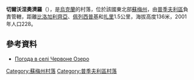 {{coord|51|15|1|N|33|57|26|E|scale:100000|display=title}}

'''切爾沃涅奧濟羅'''（{{lang-uk|Червоне Озеро}}），是[[烏克蘭|烏克蘭]]的村落，位於該國東北部[[蘇梅州|蘇梅州]]，由[[普季夫利區|普季夫利區]]負責管轄，距離[[比洛加利齊亞|比洛加利齊亞]]、[[佩列西普基|佩列西普基]]和[[扎里_(普季夫利區)|扎里]]1.5公里，海拔高度136米，2001年人口228。

==參考資料==
* [http://weather.in.ua/ua/symskaja/28037 Погода в селі Червоне Озеро] {{Wayback|url=http://weather.in.ua/ua/symskaja/28037 |date=20111219220517 }}

{{DEFAULTSORT:Червоне Озеро}}
[[Category:蘇梅州村落|Category:蘇梅州村落]]
[[Category:普季夫利區村落|Category:普季夫利區村落]]


{{Sumy-geo-stub}}